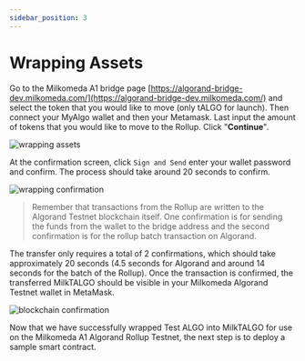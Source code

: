 ```yaml
---
sidebar_position: 3
---
```



# Wrapping Assets

Go to the Milkomeda A1 bridge page [https://algorand-bridge-dev.milkomeda.com/](https://algorand-bridge-dev.milkomeda.com/) and select the token that you would like to move (only tALGO for launch). Then connect your MyAlgo wallet and then your Metamask. Last input the amount of tokens that you would like to move to the Rollup. Click "**Continue**".

<img src={wrappingAsset} className="img-full" alt="wrapping assets" />

At the confirmation screen, click `Sign and Send` enter your wallet password and confirm. The process should take around 20 seconds to confirm.

<img src={wrappingConfirmation} className="img-full" alt="wrapping confirmation" />

> Remember that transactions from the Rollup are written to the Algorand Testnet blockchain itself. One confirmation is for sending the funds from the wallet to the bridge address and the second confirmation is for the rollup batch transaction on Algorand.

The transfer only requires a total of 2 confirmations, which should take approximately 20 seconds (4.5 seconds for Algorand and around 14 seconds for the batch of the Rollup). Once the transaction is confirmed, the transferred MilkTALGO should be visible in your Milkomeda Algorand Testnet wallet in MetaMask.

<img src={blockchainConfirmation} className="img-full" alt="blockchain confirmation" />

Now that we have successfully wrapped Test ALGO into MilkTALGO for use on the Milkomeda A1 Algorand Rollup Testnet, the next step is to deploy a sample smart contract.
